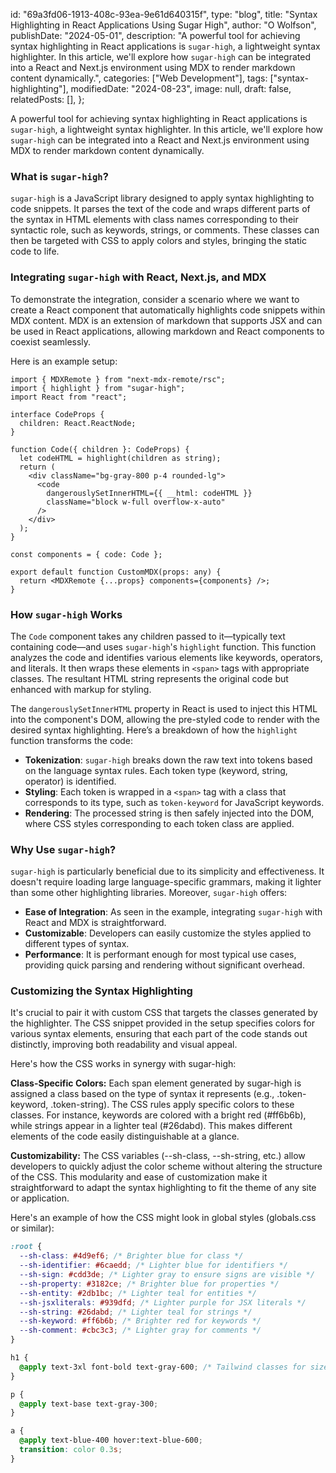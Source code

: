   id: "69a3fd06-1913-408c-93ea-9e61d640315f",
  type: "blog",
  title: "Syntax Highlighting in React Applications Using Sugar High",
  author: "O Wolfson",
  publishDate: "2024-05-01",
  description:
    "A powerful tool for achieving syntax highlighting in React applications is `sugar-high`, a lightweight syntax highlighter. In this article, we'll explore how `sugar-high` can be integrated into a React and Next.js environment using MDX to render markdown content dynamically.",
  categories: ["Web Development"],
  tags: ["syntax-highlighting"],
  modifiedDate: "2024-08-23",
  image: null,
  draft: false,
  relatedPosts: [],
};

A powerful tool for achieving syntax highlighting in React applications is `sugar-high`, a lightweight syntax highlighter. In this article, we'll explore how `sugar-high` can be integrated into a React and Next.js environment using MDX to render markdown content dynamically.

### What is `sugar-high`?

`sugar-high` is a JavaScript library designed to apply syntax highlighting to code snippets. It parses the text of the code and wraps different parts of the syntax in HTML elements with class names corresponding to their syntactic role, such as keywords, strings, or comments. These classes can then be targeted with CSS to apply colors and styles, bringing the static code to life.

### Integrating `sugar-high` with React, Next.js, and MDX

To demonstrate the integration, consider a scenario where we want to create a React component that automatically highlights code snippets within MDX content. MDX is an extension of markdown that supports JSX and can be used in React applications, allowing markdown and React components to coexist seamlessly.

Here is an example setup:

```tsx
import { MDXRemote } from "next-mdx-remote/rsc";
import { highlight } from "sugar-high";
import React from "react";

interface CodeProps {
  children: React.ReactNode;
}

function Code({ children }: CodeProps) {
  let codeHTML = highlight(children as string);
  return (
    <div className="bg-gray-800 p-4 rounded-lg">
      <code
        dangerouslySetInnerHTML={{ __html: codeHTML }}
        className="block w-full overflow-x-auto"
      />
    </div>
  );
}

const components = { code: Code };

export default function CustomMDX(props: any) {
  return <MDXRemote {...props} components={components} />;
}
```

### How `sugar-high` Works

The `Code` component takes any children passed to it—typically text containing code—and uses `sugar-high`'s `highlight` function. This function analyzes the code and identifies various elements like keywords, operators, and literals. It then wraps these elements in `<span>` tags with appropriate classes. The resultant HTML string represents the original code but enhanced with markup for styling.

The `dangerouslySetInnerHTML` property in React is used to inject this HTML into the component's DOM, allowing the pre-styled code to render with the desired syntax highlighting. Here’s a breakdown of how the `highlight` function transforms the code:

- **Tokenization**: `sugar-high` breaks down the raw text into tokens based on the language syntax rules. Each token type (keyword, string, operator) is identified.
- **Styling**: Each token is wrapped in a `<span>` tag with a class that corresponds to its type, such as `token-keyword` for JavaScript keywords.
- **Rendering**: The processed string is then safely injected into the DOM, where CSS styles corresponding to each token class are applied.

### Why Use `sugar-high`?

`sugar-high` is particularly beneficial due to its simplicity and effectiveness. It doesn't require loading large language-specific grammars, making it lighter than some other highlighting libraries. Moreover, `sugar-high` offers:

- **Ease of Integration**: As seen in the example, integrating `sugar-high` with React and MDX is straightforward.
- **Customizable**: Developers can easily customize the styles applied to different types of syntax.
- **Performance**: It is performant enough for most typical use cases, providing quick parsing and rendering without significant overhead.

### Customizing the Syntax Highlighting

It's crucial to pair it with custom CSS that targets the classes generated by the highlighter. The CSS snippet provided in the setup specifies colors for various syntax elements, ensuring that each part of the code stands out distinctly, improving both readability and visual appeal.

Here's how the CSS works in synergy with sugar-high:

**Class-Specific Colors:** Each span element generated by sugar-high is assigned a class based on the type of syntax it represents (e.g., .token-keyword, .token-string). The CSS rules apply specific colors to these classes. For instance, keywords are colored with a bright red (#ff6b6b), while strings appear in a lighter teal (#26dabd). This makes different elements of the code easily distinguishable at a glance.

**Customizability:** The CSS variables (--sh-class, --sh-string, etc.) allow developers to quickly adjust the color scheme without altering the structure of the CSS. This modularity and ease of customization make it straightforward to adapt the syntax highlighting to fit the theme of any site or application.

Here's an example of how the CSS might look in global styles (globals.css or similar):

```css
:root {
  --sh-class: #4d9ef6; /* Brighter blue for class */
  --sh-identifier: #6caedd; /* Lighter blue for identifiers */
  --sh-sign: #cdd3de; /* Lighter gray to ensure signs are visible */
  --sh-property: #3182ce; /* Brighter blue for properties */
  --sh-entity: #2db1bc; /* Lighter teal for entities */
  --sh-jsxliterals: #939dfd; /* Lighter purple for JSX literals */
  --sh-string: #26dabd; /* Lighter teal for strings */
  --sh-keyword: #ff6b6b; /* Brighter red for keywords */
  --sh-comment: #cbc3c3; /* Lighter gray for comments */
}

h1 {
  @apply text-3xl font-bold text-gray-600; /* Tailwind classes for size, weight, and color */
}

p {
  @apply text-base text-gray-300;
}

a {
  @apply text-blue-400 hover:text-blue-600;
  transition: color 0.3s;
}
```
